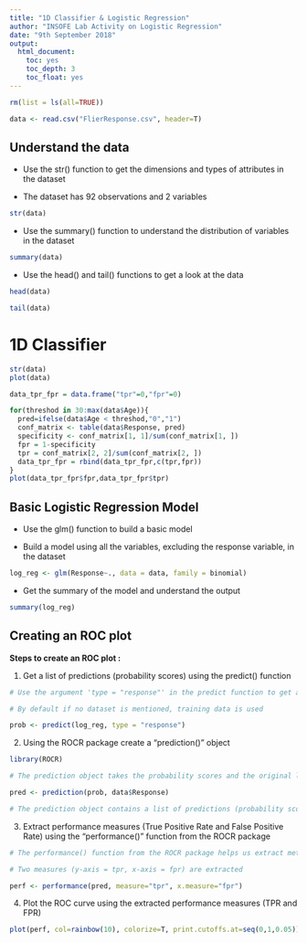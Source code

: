 ```yaml
---
title: "1D Classifier & Logistic Regression"
author: "INSOFE Lab Activity on Logistic Regression"
date: "9th September 2018"
output:
  html_document:
    toc: yes
    toc_depth: 3
    toc_float: yes
---
```


```r

rm(list = ls(all=TRUE))

```


```r

data <- read.csv("FlierResponse.csv", header=T)

```

## Understand the data

* Use the str() function to get the dimensions and types of attributes in the dataset

* The dataset has 92 observations and 2 variables

```r

str(data)

```


* Use the summary() function to understand the distribution of variables in the dataset

```r

summary(data)

```

* Use the head() and tail() functions to get a look at the data

```r

head(data)

tail(data)

```
# 1D Classifier


```r
str(data)
plot(data)
```




```r


data_tpr_fpr = data.frame("tpr"=0,"fpr"=0)

for(threshod in 30:max(data$Age)){
  pred=ifelse(data$Age < threshod,"0","1")
  conf_matrix <- table(data$Response, pred)
  specificity <- conf_matrix[1, 1]/sum(conf_matrix[1, ])
  fpr = 1-specificity
  tpr = conf_matrix[2, 2]/sum(conf_matrix[2, ])
  data_tpr_fpr = rbind(data_tpr_fpr,c(tpr,fpr))
}
plot(data_tpr_fpr$fpr,data_tpr_fpr$tpr)


```


## Basic Logistic Regression Model

* Use the glm() function to build a basic model

* Build a model using all the variables, excluding the response variable, in the dataset

```r

log_reg <- glm(Response~., data = data, family = binomial)


```



* Get the summary of the model and understand the output

```r

summary(log_reg)


```

## Creating an ROC plot

__Steps to create an ROC plot :__

1) Get a list of predictions (probability scores) using the predict() function

```r

# Use the argument 'type = "response"' in the predict function to get a list of predictions between 0 and 1

# By default if no dataset is mentioned, training data is used

prob <- predict(log_reg, type = "response")


```

2) Using the ROCR package create a "prediction()" object

```r

library(ROCR)

# The prediction object takes the probability scores and the original levels for theses data as input

pred <- prediction(prob, data$Response)

# The prediction object contains a list of predictions (probability scores), original class labels, cutoffs, false positives, true positives, true negatives, false negatives, No. of positive predictions and No. of negative predictions corresponding to these cutoffs. Class distribution in the dataset.


```

3) Extract performance measures (True Positive Rate and False Positive Rate) using the "performance()" function from the ROCR package

```r

# The performance() function from the ROCR package helps us extract metrics such as True positive rate, False positive rate etc. from the prediction object, we created above.

# Two measures (y-axis = tpr, x-axis = fpr) are extracted

perf <- performance(pred, measure="tpr", x.measure="fpr")


```

4) Plot the ROC curve using the extracted performance measures (TPR and FPR)

```r

plot(perf, col=rainbow(10), colorize=T, print.cutoffs.at=seq(0,1,0.05))

```

